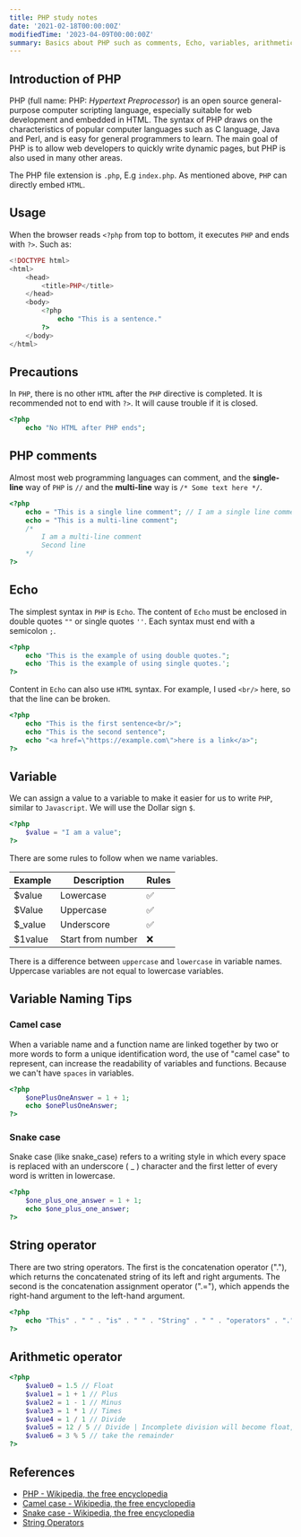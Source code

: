 ```yaml
---
title: PHP study notes
date: '2021-02-18T00:00:00Z'
modifiedTime: '2023-04-09T00:00:00Z'
summary: Basics about PHP such as comments, Echo, variables, arithmetic operators
---
```


## Introduction of PHP

PHP (full name: PHP: _Hypertext Preprocessor_) is an open source general-purpose computer scripting language, especially suitable for web development and embedded in HTML. The syntax of PHP draws on the characteristics of popular computer languages such as C language, Java and Perl, and is easy for general programmers to learn. The main goal of PHP is to allow web developers to quickly write dynamic pages, but PHP is also used in many other areas.

The PHP file extension is `.php`, E.g `index.php`. As mentioned above, `PHP` can directly embed `HTML`.

## Usage

When the browser reads `<?php` from top to bottom, it executes `PHP` and ends with `?>`. Such as:

```php showLineNumbers
<!DOCTYPE html>
<html>
    <head>
        <title>PHP</title>
    </head>
    <body>
        <?php
            echo "This is a sentence."
        ?>
    </body>
</html>
```

## Precautions

In `PHP`, there is no other `HTML` after the `PHP` directive is completed. It is recommended not to end with `?>`. It will cause trouble if it is closed.

```php showLineNumbers
<?php
    echo "No HTML after PHP ends";
```

## PHP comments

Almost most web programming languages can comment, and the **single-line** way of `PHP` is `//` and the **multi-line** way is `/* Some text here */`.

```php showLineNumbers
<?php
    echo = "This is a single line comment"; // I am a single line comment
    echo = "This is a multi-line comment";
    /*
        I am a multi-line comment
        Second line
    */
?>
```

## Echo

The simplest syntax in `PHP` is `Echo`. The content of `Echo` must be enclosed in double quotes `""` or single quotes `''`. Each syntax must end with a semicolon `;`.

```php showLineNumbers
<?php
    echo "This is the example of using double quotes.";
    echo 'This is the example of using single quotes.';
?>
```

Content in `Echo` can also use `HTML` syntax. For example, I used `<br/>` here, so that the line can be broken.

```php showLineNumbers
<?php
    echo "This is the first sentence<br/>";
    echo "This is the second sentence";
    echo "<a href=\"https://example.com\">here is a link</a>";
?>
```

## Variable

We can assign a value to a variable to make it easier for us to write `PHP`, similar to `Javascript`. We will use the Dollar sign `$`.

```php showLineNumbers
<?php
    $value = "I am a value";
?>
```

There are some rules to follow when we name variables.

| Example  | Description       | Rules |
| -------- | ----------------- | ----- |
| $value   | Lowercase         | ✅    |
| $Value   | Uppercase         | ✅    |
| $\_value | Underscore        | ✅    |
| $1value  | Start from number | ❌    |

There is a difference between `uppercase` and `lowercase` in variable names. Uppercase variables are not equal to lowercase variables.

## Variable Naming Tips

### Camel case

When a variable name and a function name are linked together by two or more words to form a unique identification word, the use of "camel case" to represent, can increase the readability of variables and functions. Because we can't have `spaces` in variables.

```php showLineNumbers
<?php
    $onePlusOneAnswer = 1 + 1;
    echo $onePlusOneAnswer;
?>
```

### Snake case

Snake case (like snake_case) refers to a writing style in which every space is replaced with an underscore ( \_ ) character and the first letter of every word is written in lowercase.

```php showLineNumbers
<?php
    $one_plus_one_answer = 1 + 1;
    echo $one_plus_one_answer;
?>
```

## String operator

There are two string operators. The first is the concatenation operator ("."), which returns the concatenated string of its left and right arguments. The second is the concatenation assignment operator (".="), which appends the right-hand argument to the left-hand argument.

```php showLineNumbers
<?php
    echo "This" . " " . "is" . " " . "String" . " " . "operators" . ".";
?>
```

## Arithmetic operator

```php showLineNumbers
<?php
    $value0 = 1.5 // Float
    $value1 = 1 + 1 // Plus
    $value2 = 1 - 1 // Minus
    $value3 = 1 * 1 // Times
    $value4 = 1 / 1 // Divide
    $value5 = 12 / 5 // Divide | Incomplete division will become float, which is different from other programming languages, php will calculate the remainder
    $value6 = 3 % 5 // take the remainder
?>
```

## References

- [PHP - Wikipedia, the free encyclopedia](https://en.wikipedia.org/wiki/PHP)
- [Camel case - Wikipedia, the free encyclopedia](https://en.wikipedia.org/wiki/Camel_case)
- [Snake case - Wikipedia, the free encyclopedia](https://en.wikipedia.org/wiki/Snake_case)
- [String Operators](https://www.php.net/manual/en/language.operators.string.php)
